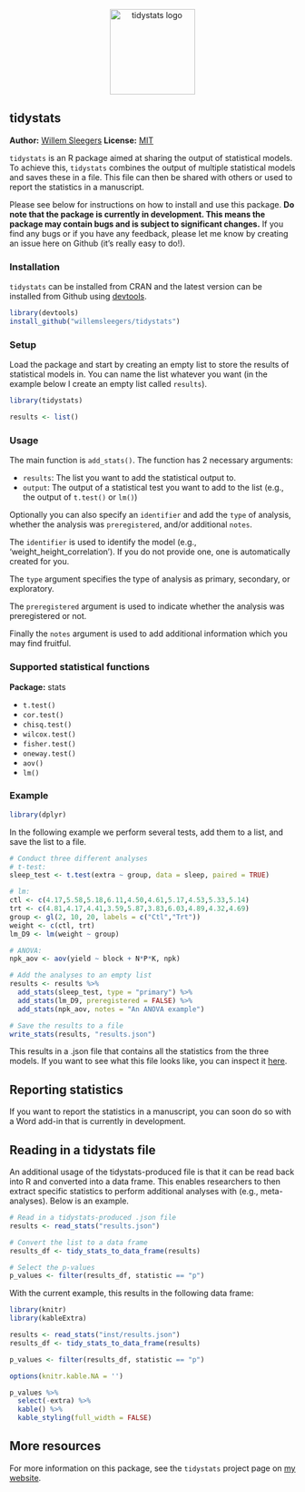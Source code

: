 <!-- README.md is generated from README.Rmd. Please edit that file -->

<p align="center">
  <img src="https://github.com/WillemSleegers/tidystats/blob/master/inst/hex.png" width = 150 align = center alt="tidystats logo"/>
</p>

tidystats
---------------

**Author:** [Willem Sleegers](https://www.willemsleegers.com/)
**License:** [MIT](https://opensource.org/licenses/MIT)

`tidystats` is an R package aimed at sharing the output of statistical models. 
To achieve this, `tidystats` combines the output of multiple statistical models 
and saves these in a file. This file can then be shared with others or used to 
report the statistics in a manuscript.

Please see below for instructions on how to install and use this package. 
**Do note that the package is currently in development. This means the 
package may contain bugs and is subject to significant changes.** If you find 
any bugs or if you have any feedback, please let me know by creating an issue 
here on Github (it's really easy to do!).

### Installation

`tidystats` can be installed from CRAN and the latest version can be installed 
from Github using [devtools](https://github.com/hadley/devtools). 

```r
library(devtools)
install_github("willemsleegers/tidystats")
```

### Setup

Load the package and start by creating an empty list to store the results of 
statistical models in. You can name the list whatever you want (in the 
example below I create an empty list called `results`).

```r
library(tidystats)

results <- list()
```

### Usage

The main function is `add_stats()`. The function has 2 necessary arguments:

- `results`: The list you want to add the statistical output to.
- `output`: The output of a statistical test you want to add to the list (e.g., 
the output of `t.test()` or `lm()`)

Optionally you can also specify an `identifier` and add the `type` of analysis, 
whether the analysis was `preregistered`, and/or additional `notes`.  

The `identifier` is used to identify the model 
(e.g., 'weight_height_correlation'). If you do not provide one, one is 
automatically created for you.

The `type` argument specifies the type of analysis as primary, secondary, or 
exploratory.

The `preregistered` argument is used to indicate whether the analysis was
preregistered or not.

Finally the `notes` argument is used to add additional information which you may
find fruitful.

### Supported statistical functions

**Package:** stats

- `t.test()`
- `cor.test()`
- `chisq.test()`
- `wilcox.test()`
- `fisher.test()`
- `oneway.test()`
- `aov()`
- `lm()`

### Example

```r
library(dplyr)
```

In the following example we perform several tests, add them to a list, and save
the list to a file.

```r
# Conduct three different analyses
# t-test:
sleep_test <- t.test(extra ~ group, data = sleep, paired = TRUE)

# lm:
ctl <- c(4.17,5.58,5.18,6.11,4.50,4.61,5.17,4.53,5.33,5.14)
trt <- c(4.81,4.17,4.41,3.59,5.87,3.83,6.03,4.89,4.32,4.69)
group <- gl(2, 10, 20, labels = c("Ctl","Trt"))
weight <- c(ctl, trt)
lm_D9 <- lm(weight ~ group)

# ANOVA:
npk_aov <- aov(yield ~ block + N*P*K, npk)

# Add the analyses to an empty list
results <- results %>%
  add_stats(sleep_test, type = "primary") %>%
  add_stats(lm_D9, preregistered = FALSE) %>%
  add_stats(npk_aov, notes = "An ANOVA example")

# Save the results to a file
write_stats(results, "results.json")
```

This results in a .json file that contains all the statistics from the three 
models. If you want to see what this file looks like, you can inspect it [here](https://github.com/WillemSleegers/tidystats/blob/master/inst/results.json).

## Reporting statistics

If you want to report the statistics in a manuscript, you can soon do so with a
Word add-in that is currently in development.

## Reading in a tidystats file

An additional usage of the tidystats-produced file is that it can be read back
into R and converted into a data frame. This enables researchers to then 
extract specific statistics to perform additional analyses with 
(e.g., meta-analyses). Below is an example.

```r
# Read in a tidystats-produced .json file
results <- read_stats("results.json")

# Convert the list to a data frame
results_df <- tidy_stats_to_data_frame(results)

# Select the p-values
p_values <- filter(results_df, statistic == "p")
```

With the current example, this results in the following data frame:

```r
library(knitr)
library(kableExtra)

results <- read_stats("inst/results.json")
results_df <- tidy_stats_to_data_frame(results)

p_values <- filter(results_df, statistic == "p")

options(knitr.kable.NA = '')

p_values %>%
  select(-extra) %>%
  kable() %>%
  kable_styling(full_width = FALSE)
```

## More resources

For more information on this package, see the `tidystats` project page on [my 
website](https://www.willemsleegers.com/tidystats.html).